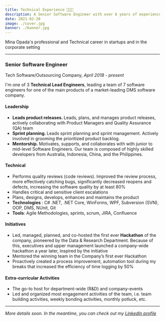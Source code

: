 ```yaml
---
title: Technical Experience 👩🏻‍💻
description: A Senior Software Engineer with over 6 years of experience across multiple industries and platforms. Mina has led multi-cultural teams, managed projects and teams, taught in a University, and created and developed a variety of applications (desktop, web, and mobile apps) in her career.
date: 2021-02-20
image: ./cover.jpg
banner: ./banner.jpg
---
```


Mina Opada's professional and Technical career in startups and in the corporate setting

---

### Senior Software Engineer

Tech Software/Outsourcing Company, _April 2018 - present_

I'm one of 3 <strong>Technical Lead Engineers</strong>, leading a team of 7 software engineers for one of the main products of a market-leading DMS software company.

#### Leadership

- <strong>
    Leads product releases.
  </strong> Leads, plans, and manages product releases, actively collaborating with Product Managers and Quality Assurance (QA) team

- <strong>
    Sprint planning.
  </strong> Leads sprint planning and sprint management. Actively involved in grooming the prioritized product backlog.
- <strong>
    Mentorship.
  </strong> Motivates, supports, and collaborates with with junior to mid-level Software Engineers. Our team is composed of highly skilled developers from Australia, Indonesia, China, and the Philippines.

#### Technical

- Performs quality reviews (code reviews). Improved the review process, more effectively catching bugs, significantly decreased reopens and defects, increasing the software quality by at least 80%
- Handles critical and sensitive client escalations
- Plans, designs, develops, enhances and maintains the product
- <strong>
    Technologies
  </strong>: C# .NET, .NET Core, WinForms, WPF, Subversion (SVN), OOP, DMS, NUnit, Git
- <strong>Tools</strong>: Agile Methodologies, sprints, scrum, JIRA, Confluence

#### Initiatives

- Led, managed, planned, and co-hosted the first ever <strong>Hackathon</strong> of the company, pioneered by the Data & Research Department. Because of this, executives and upper management launched a company-wide hackathon a year later, inspired by the initiative
- Mentored the winning team in the Company’s first ever Hackathon
- Proactively created a process improvement, automation tool during my breaks that increased the efficiency of time logging by 50%

#### Extra-curricular Activities

- The go-to host for department-wide (R&D) and company-events
- Led and organized most engagement activities of the team, i.e. team building activities, weekly bonding activities, monthly potluck, etc.

---

_More details soon. In the meantime, you can check out my_ [_LinkedIn profile_](https://www.linkedin.com/in/carmina-opada/)

